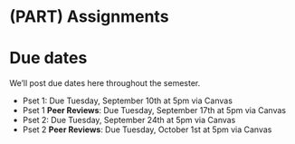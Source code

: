 
# (PART) Assignments {-}

# Due dates {-}

We'll post due dates here throughout the semester. 

- Pset 1: Due Tuesday, September 10th at 5pm via Canvas
- Pset 1 **Peer Reviews**: Due Tuesday, September 17th at 5pm via Canvas
- Pset 2: Due Tuesday, September 24th at 5pm via Canvas
- Pset 2 **Peer Reviews**: Due Tuesday, October 1st at 5pm via Canvas
